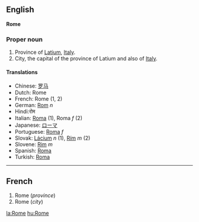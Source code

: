 ==English==
'''Rome'''

===Proper noun===

#Province of [[Latium]], [[Italy]].
#City, the capital of the province of Latium and also of [[Italy]].

====Translations====
*Chinese: [[罗马]]
*Dutch: Rome
*French: Rome (1, 2)
*German: [[Rom]] ''n''
*Hindi:रोम
*Italian: [[Roma]] (1), Roma ''f'' (2)
*Japanese: [[ローマ]]
*Portuguese: [[Roma]] ''f''
*Slovak: [[Lácium]] ''n'' (1), [[Rím]] ''m'' (2)
*Slovene: [[Rim]] ''m''
*Spanish: [[Roma]]
*Turkish: [[Roma]]

----

==French==

#Rome (''province'')
#Rome (''city'')

[[la:Rome]]
[[hu:Rome]]